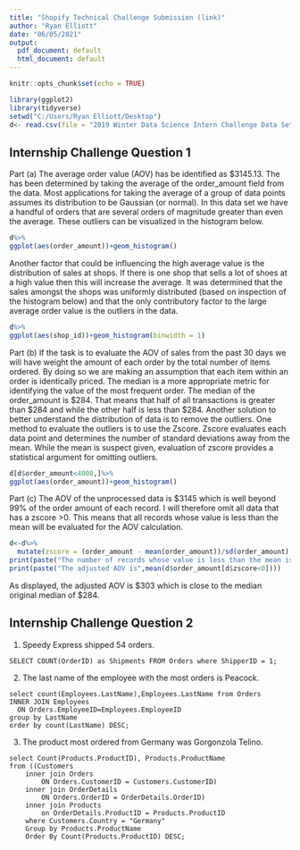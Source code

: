 ```yaml
---
title: "Shopify Technical Challenge Submission (link)"
author: "Ryan Elliott"
date: "06/05/2021"
output:
  pdf_document: default
  html_document: default
---
```


```r
knitr::opts_chunk$set(echo = TRUE)
```

```r
library(ggplot2)
library(tidyverse)
setwd("C:/Users/Ryan Elliott/Desktop")
d<- read.csv(file = "2019 Winter Data Science Intern Challenge Data Set - Sheet1.csv",header = TRUE)

```
## Internship Challenge Question 1

Part (a) The average order value (AOV) has be identified as \$3145.13. The has been determined by taking the average of the order_amount field from the data. Most applications for taking the average of a group of data points assumes its distribution to be Gaussian (or normal). In this data set we have a handful of orders that are several orders of magnitude greater than even the average. These outliers can be visualized in the histogram below. 

```r
d%>%
ggplot(aes(order_amount))+geom_histogram()

```

Another factor that could be influencing the high average value is the distribution of sales at shops. If there is one shop that sells a lot of shoes at a high value then this will increase the average. It was determined that the sales amongst the shops was uniformly distributed (based on inspection of the histogram below) and that the only contributory factor to the large average order value is the outliers in the data.

```r
d%>%
ggplot(aes(shop_id))+geom_histogram(binwidth = 1)
```

Part (b) If the task is to evaluate the AOV of sales from the past 30 days we will have weight the amount of each order by the total number of items ordered. By doing so we are making an assumption that each item within an order is identically priced. The median is a more appropriate metric for identifying the value of the most frequent order. The median of the  order_amount is \$284. That means that half of all transactions is greater than \$284 and while the other half is less than \$284. Another solution to better understand the distribution of data is to remove the outliers. One method to evaluate the outliers is to use the Zscore. Zscore evaluates each data point and determines the number of standard deviations away from the mean. While the mean is suspect given, evaluation of zscore provides a statistical argument for omitting outliers.

```r
d[d$order_amount<4000,]%>%
ggplot(aes(order_amount))+geom_histogram()
```

Part (c) The AOV of the unprocessed data is \$3145 which is well beyond 99% of the order amount of each record. I will therefore omit all data that has a zscore >0. This means that all records whose value is less than the mean will be evaluated for the AOV calculation.

```r

d<-d%>%
  mutate(zscore = (order_amount - mean(order_amount))/sd(order_amount) )
print(paste("The number of records whose value is less than the mean is",sum(d$order_amount<3145)/5000*100,"%"))
print(paste("The adjusted AOV is",mean(d$order_amount[d$zscore<0])))


```

As displayed, the adjusted AOV is \$303 which is close to the median original median of \$284.

## Internship Challenge Question 2

1. Speedy Express shipped 54 orders.
```mysql
SELECT COUNT(OrderID) as Shipments FROM Orders where ShipperID = 1;
```



2. The last name of the employee with the most orders is Peacock.
```mysql
select count(Employees.LastName),Employees.LastName from Orders 
INNER JOIN Employees 
  ON Orders.EmployeeID=Employees.EmployeeID 
group by LastName 
order by count(LastName) DESC;

```


3. The product most ordered from Germany was Gorgonzola Telino.
```mysql
select Count(Products.ProductID), Products.ProductName
from ((Customers 
	inner join Orders 
		ON Orders.CustomerID = Customers.CustomerID)
	inner join OrderDetails 
		ON Orders.OrderID = OrderDetails.OrderID) 
    inner join Products 
    	on OrderDetails.ProductID = Products.ProductID
    where Customers.Country = "Germany"
    Group by Products.ProductName
    Order By Count(Products.ProductID) DESC;
```
